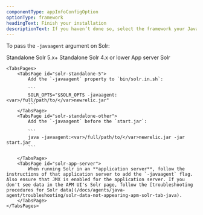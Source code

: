 ```yaml
---
componentType: appInfoConfigOption
optionType: framework 
headingText: Finish your installation
descriptionText: If you haven’t done so, select the framework your Java app is using.
---
```


To pass the `-javaagent` argument on Solr:

<Tabs>
	<TabsBar>
		<TabsBarItem id="solr-standalone-5">Standalone Solr 5.x+</TabsBarItem>
		<TabsBarItem id="solr-standalone-other">Standalone Solr 4.x or lower</TabsBarItem>
		<TabsBarItem id="solr-app-server">App server Solr</TabsBarItem>
	</TabsBar>

	<TabsPages>
		<TabsPage id="solr-standalone-5">
            Add the `-javaagent` property to `bin/solr.in.sh`:

            ```
            SOLR_OPTS="$SOLR_OPTS -javaagent:<var>/full/path/to/</var>newrelic.jar"
            ```
		</TabsPage>
		<TabsPage id="solr-standalone-other">
            Add the `-javaagent` before the `start.jar`:

            ```
            java -javaagent:<var>/full/path/to/</var>newrelic.jar -jar start.jar
            ```

		</TabsPage>
		<TabsPage id="solr-app-server">
            When running Solr in an **application server**, follow the instructions of that application server to add the `-javaagent` flag. Also ensure that JMX is enabled for the application server. If you don't see data in the APM UI's Solr page, follow the [troubleshooting procedures for Solr data](/docs/agents/java-agent/troubleshooting/solr-data-not-appearing-apm-solr-tab-java).
		</TabsPage>
	</TabsPages>
</Tabs>
